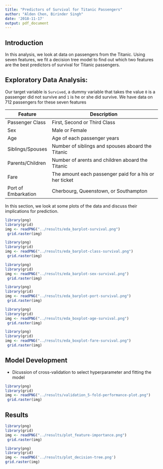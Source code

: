 ```yaml
---
title: "Predictors of Survival for Titanic Passengers"
author: "Alden Chen, Birinder Singh"
date: '2018-11-17'
output: pdf_document
---
```


## Introduction

In this analysis, we look at data on passengers from the Titanic. Using seven features, we fit a decision tree model to find out which two features are the best predictors of survival for Titanic passengers.

## Exploratory Data Analysis:

Our target variable is `Survived`, a dummy variable that takes the value `0` is a passenger did not survive and `1` is he or she did survive. We have data on 712 passengers for these seven features
  
|Feature	           |Description	                                    |
|--------------------|-------------------------------------------------|
|Passenger Class	   |First, Second or Third Class | 
|Sex	               |Male or Female |    
|Age                 |Age of each passenger years	|
|Siblings/Spouses	   |Number of siblings and spouses aboard the Titanic |
|Parents/Children	   |Number of arents and children aboard the Titanic |
|Fare	               |The amount each passenger paid for a his or her ticket |
|Port of Embarkation |Cherbourg, Queenstown, or Southampton |

In this section, we look at some plots of the data and discuss their implications for prediction.  



```r
library(png)
library(grid)
img <- readPNG("../results/eda_barplot-survival.png")
 grid.raster(img)
```


```r
library(png)
library(grid)
img <- readPNG("../results/eda_barplot-class-survival.png")
 grid.raster(img)
```

```r
library(png)
library(grid)
img <- readPNG("../results/eda_barplot-sex-survival.png")
 grid.raster(img)
```

```r
library(png)
library(grid)
img <- readPNG("../results/eda_barplot-port-survival.png")
 grid.raster(img)
```

```r
library(png)
library(grid)
img <- readPNG("../results/eda_boxplot-age-survival.png")
 grid.raster(img)
```

```r
library(png)
library(grid)
img <- readPNG("../results/eda_boxplot-fare-survival.png")
 grid.raster(img)
```  


## Model Development
- Dicussion of cross-validation to select hyperparameter and fitting the model  
  
```r
library(png)
library(grid)
img <- readPNG("../results/validation_5-fold-performance-plot.png")
 grid.raster(img)
```  


## Results  

```r
library(png)
library(grid)
img <- readPNG("../results/plot_feature-importance.png")
 grid.raster(img)
```

```r
library(png)
library(grid)
img <- readPNG('../results/plot_decision-tree.png')
grid.raster(img)

```

